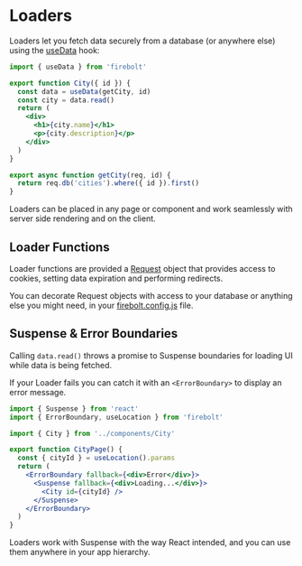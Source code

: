 
# Loaders

Loaders let you fetch data securely from a database (or anywhere else) using the [useData](/docs/ref/useData) hook:

```jsx title='components/City.js' lineNumbers
import { useData } from 'firebolt'

export function City({ id }) {
  const data = useData(getCity, id)
  const city = data.read()
  return (
    <div>
      <h1>{city.name}</h1>
      <p>{city.description}</p>
    </div>
  )
}

export async function getCity(req, id) {
  return req.db('cities').where({ id }).first()
}
```

Loaders can be placed in any page or component and work seamlessly with server side rendering and on the client.

## Loader Functions

Loader functions are provided a [Request](/docs/ref/request) object that provides access to cookies, setting data expiration and performing redirects.

You can decorate Request objects with access to your database or anything else you might need, in your [firebolt.config.js](/docs/ref/config) file.

## Suspense & Error Boundaries

Calling `data.read()` throws a promise to Suspense boundaries for loading UI while data is being fetched.

If your Loader fails you can catch it with an `<ErrorBoundary>` to display an error message.

```jsx title='pages/cities_$cityId.js' lineNumbers
import { Suspense } from 'react'
import { ErrorBoundary, useLocation } from 'firebolt'

import { City } from '../components/City'

export function CityPage() {
  const { cityId } = useLocation().params
  return (
    <ErrorBoundary fallback={<div>Error</div>}>
      <Suspense fallback={<div>Loading...</div>}>
        <City id={cityId} />
      </Suspense>
    </ErrorBoundary>
  )
}
```

Loaders work with Suspense with the way React intended, and you can use them anywhere in your app hierarchy.
